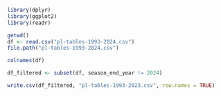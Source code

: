 ```r
library(dplyr)
library(ggplot2)
library(readr)
```

```r
getwd()
df <- read.csv("pl-tables-1993-2024.csv")
file.path("pl-tables-1993-2024.csv")
```

```r
colnames(df)
```

```r
df_filtered <- subset(df, season_end_year != 2024)
```

```r
write.csv(df_filtered, "pl-tables-1993-2023.csv", row.names = TRUE)
```

```r
```
